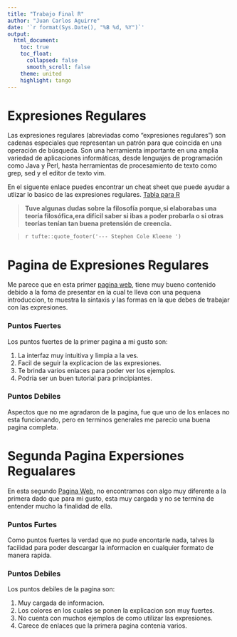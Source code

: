 ```yaml
---
title: "Trabajo Final R"
author: "Juan Carlos Aguirre"
date: '`r format(Sys.Date(), "%B %d, %Y")`'
output:
  html_document:
    toc: true
    toc_float:
      collapsed: false
      smooth_scroll: false
    theme: united
    highlight: tango
---
```


# Expresiones Regulares

Las expresiones regulares (abreviadas como "expresiones regulares") son cadenas especiales que representan un patrón para que coincida en una operación de búsqueda. Son una herramienta importante en una amplia variedad de aplicaciones informáticas, desde lenguajes de programación como Java y Perl, hasta herramientas de procesamiento de texto como grep, sed y el editor de texto vim.

En el siguente enlace puedes encontrar un cheat sheet que puede ayudar a utlizar lo basico de las expresiones regulares. [Tabla para R](https://rstudio.com/wp-content/uploads/2016/09/RegExCheatsheet.pdf)

> __Tuve algunas dudas sobre la filosofía porque,si elaborabas una teoría filosófica,era difícil saber si ibas a poder probarla o si otras teorías tenían tan buena pretensión de creencia.__

> `r tufte::quote_footer('--- Stephen Cole Kleene ')`

# Pagina de Expresiones Regulares

Me parece que en esta primer [pagina web](https://www.adictosaltrabajo.com/2015/01/29/regexsam/), tiene muy bueno contenido debido  a la foma de presentar en la cual te lleva con una pequena introduccion, te muestra la sintaxis y las formas en la que debes de trabajar con las expresiones. 

### Puntos Fuertes

Los puntos fuertes de la primer pagina a mi gusto son:

1. La interfaz muy intuitiva y limpia a la ves.
2. Facil de seguir la explicacion de las expresiones.
3. Te brinda varios enlaces para poder ver los ejemplos.
4. Podria ser un buen tutorial para principiantes.

### Puntos Debiles

Aspectos que no me agradaron de la pagina, fue que uno de los enlaces no esta funcionando, pero en terminos generales me parecio una buena pagina completa.


# Segunda Pagina Expersiones Regualares

En esta segundo [Pagina Web](https://eldesvandejose.com/2017/08/18/expresiones-regulares-general/), no encontramos con algo muy diferente a la primera dado que para mi gusto, esta muy cargada y no se termina de entender mucho la finalidad de ella.

### Puntos Furtes

Como puntos fuertes la verdad que no pude encontarle nada, talves la facilidad para poder descargar la informacion en cualquier formato de manera rapida.

### Puntos Debiles

Los puntos debiles de la pagina son:

1. Muy cargada de informacion.
2. Los colores en los cuales se ponen la explicacion son muy fuertes.
3. No cuenta con muchos ejemplos de como utilizar las expresiones.
4. Carece de enlaces que la primera pagina contenia varios.

